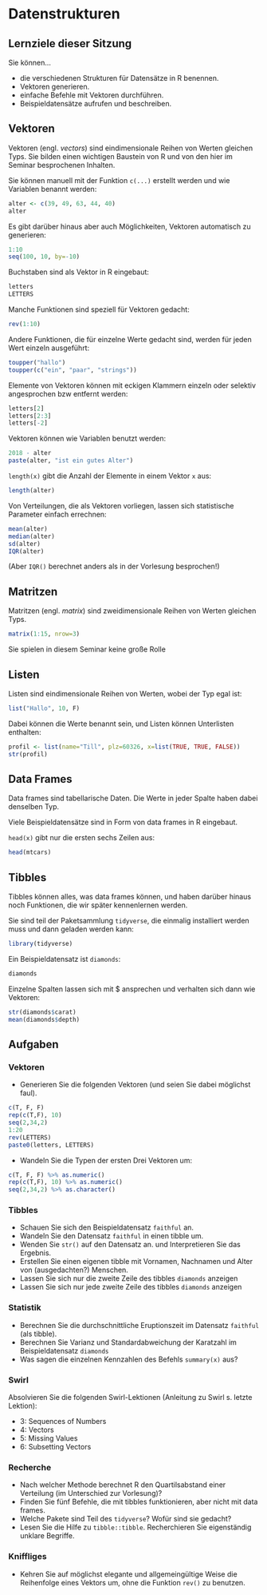 # Datenstrukturen

## Lernziele dieser Sitzung

Sie können...

- die verschiedenen Strukturen für Datensätze in R benennen.
- Vektoren generieren.
- einfache Befehle mit Vektoren durchführen.
- Beispieldatensätze aufrufen und beschreiben.

## Vektoren

Vektoren (engl. *vectors*) sind eindimensionale Reihen von Werten gleichen Typs. Sie bilden einen wichtigen Baustein von R und von den hier im Seminar besprochenen Inhalten.

Sie können manuell mit der Funktion `c(...)` erstellt werden und wie Variablen benannt werden:

```r
alter <- c(39, 49, 63, 44, 40)
alter
```

Es gibt darüber hinaus aber auch Möglichkeiten, Vektoren automatisch zu generieren:

```r
1:10
seq(100, 10, by=-10)
```

Buchstaben sind als Vektor in R eingebaut:

```r
letters
LETTERS
```

Manche Funktionen sind speziell für Vektoren gedacht:

```r
rev(1:10)
```

Andere Funktionen, die für einzelne Werte gedacht sind, werden für jeden Wert einzeln ausgeführt:

```r
toupper("hallo")
toupper(c("ein", "paar", "strings"))
```

Elemente von Vektoren können mit eckigen Klammern einzeln oder selektiv angesprochen bzw entfernt werden:

```r
letters[2]
letters[2:3]
letters[-2]
```

Vektoren können wie Variablen benutzt werden:

```r
2018 - alter
paste(alter, "ist ein gutes Alter")
```

`length(x)` gibt die Anzahl der Elemente in einem Vektor `x` aus:

```r
length(alter)
```

Von Verteilungen, die als Vektoren vorliegen, lassen sich statistische Parameter einfach errechnen:

```r
mean(alter)
median(alter)
sd(alter)
IQR(alter)
```

(Aber `IQR()` berechnet anders als in der Vorlesung besprochen!)

## Matritzen

Matritzen (engl. *matrix*) sind zweidimensionale Reihen von Werten gleichen Typs.

```r
matrix(1:15, nrow=3)
```
Sie spielen in diesem Seminar keine große Rolle

## Listen

Listen sind eindimensionale Reihen von Werten, wobei der Typ egal ist:

```r
list("Hallo", 10, F)
```

Dabei können die Werte benannt sein, und Listen können Unterlisten enthalten:

```r
profil <- list(name="Till", plz=60326, x=list(TRUE, TRUE, FALSE))
str(profil)
```

## Data Frames

Data frames sind tabellarische Daten. Die Werte in jeder Spalte haben dabei denselben Typ.

Viele Beispieldatensätze sind in Form von data frames in R eingebaut.

`head(x)` gibt nur die ersten sechs Zeilen aus: 

```r
head(mtcars)
```

## Tibbles

Tibbles können alles, was data frames können, und haben darüber hinaus noch Funktionen, die wir später kennenlernen werden.

Sie sind teil der Paketsammlung `tidyverse`, die einmalig installiert werden muss und dann geladen werden kann:

```r
library(tidyverse)
```

Ein Beispieldatensatz ist `diamonds`:

```r
diamonds
```

Einzelne Spalten lassen sich mit $ ansprechen und verhalten sich dann wie Vektoren:

```r
str(diamonds$carat)
mean(diamonds$depth)
```

## Aufgaben

### Vektoren

* Generieren Sie die folgenden Vektoren (und seien Sie dabei möglichst faul).

```r
c(T, F, F)
rep(c(T,F), 10)
seq(2,34,2)
1:20
rev(LETTERS)
paste0(letters, LETTERS)
```

* Wandeln Sie die Typen der ersten Drei Vektoren um:

```r
c(T, F, F) %>% as.numeric()
rep(c(T,F), 10) %>% as.numeric()
seq(2,34,2) %>% as.character()
```

### Tibbles

- Schauen Sie sich den Beispieldatensatz `faithful` an.
- Wandeln Sie den Datensatz `faithful` in einen tibble um.
- Wenden Sie `str()` auf den Datensatz an. und Interpretieren Sie das Ergebnis.
- Erstellen Sie einen eigenen tibble mit Vornamen, Nachnamen und Alter von (ausgedachten?) Menschen.
- Lassen Sie sich nur die zweite Zeile des tibbles `diamonds` anzeigen
- Lassen Sie sich nur jede zweite Zeile des tibbles `diamonds` anzeigen

### Statistik

- Berechnen Sie die durchschnittliche Eruptionszeit im Datensatz `faithful` (als tibble).
- Berechnen Sie Varianz und Standardabweichung der Karatzahl im Beispieldatensatz `diamonds`
- Was sagen die einzelnen Kennzahlen des Befehls `summary(x)` aus?

### Swirl

Absolvieren Sie die folgenden Swirl-Lektionen (Anleitung zu Swirl s. letzte Lektion):

- 3: Sequences of Numbers
- 4: Vectors
- 5: Missing Values
- 6: Subsetting Vectors

### Recherche

- Nach welcher Methode berechnet R den Quartilsabstand einer Verteilung (im Unterschied zur Vorlesung)?
- Finden Sie fünf Befehle, die mit tibbles funktionieren, aber nicht mit data frames.
- Welche Pakete sind Teil des `tidyverse`? Wofür sind sie gedacht?
- Lesen Sie die Hilfe zu `tibble::tibble`. Recherchieren Sie eigenständig unklare Begriffe.

### Kniffliges

- Kehren Sie auf möglichst elegante und allgemeingültige Weise die Reihenfolge eines Vektors um, ohne die Funktion `rev()` zu benutzen.
